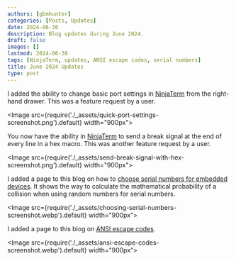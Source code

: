 ```yaml
---
authors: [gbmhunter]
categories: [Posts, Updates]
date: 2024-06-30
description: Blog updates during June 2024.
draft: false
images: []
lastmod: 2024-06-30
tags: [NinjaTerm, updates, ANSI escape codes, serial numbers]
title: June 2024 Updates
type: post
---
```


I added the ability to change basic port settings in [NinjaTerm](https://ninjaterm.mbedded.ninja/app) from the right-hand drawer. This was a feature request by a user.

<Image src={require('./_assets/quick-port-settings-screenshot.png').default} width="900px"></Image>

You now have the ability in [NinjaTerm](https://ninjaterm.mbedded.ninja/app) to send a break signal at the end of every line in a hex macro. This was another feature request by a user.

<Image src={require('./_assets/send-break-signal-with-hex-screenshot.png').default} width="900px"></Image>

I added a page to this blog on how to [choose serial numbers for embedded devices](/programming/firmware/choosing-serial-numbers-for-embedded-products/). It shows the way to calculate the mathematical probability of a collision when using random numbers for serial numbers.

<Image src={require('./_assets/choosing-serial-numbers-screenshot.webp').default} width="900px"></Image>

I added a page to this blog on [ANSI escape codes](/programming/ansi-escape-sequences/).

<Image src={require('./_assets/ansi-escape-codes-screenshot.webp').default} width="900px"></Image>
